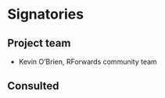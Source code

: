 # Signatories
<!-- 
This section provides the ISC with a view of the support received from the community for a proposal. Acceptance isn't predicated on popularity but community acceptance is important.  Willingness to accept outside input is also a good marker for project delivery. 

An optional section would be for R-Core signatories where changes to R are proposed.
-->

## Project team

* Kevin O'Brien, RForwards community team

<!-- 
Who are the people responsible for actually delivering the project if the proposal gets accepted and are already signed up and rearing to go?
-->

## Consulted


<!-- 
Who has been given the opportunity to provide feedback on the proposal? This should include any R Consortium & ISC members who the proposal has been discussed with.
-->

